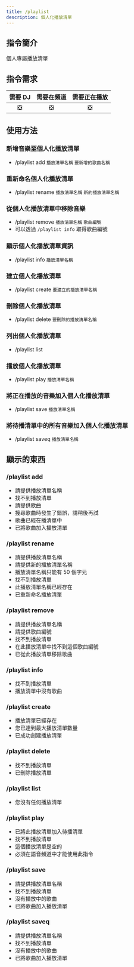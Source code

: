 ```yaml
---
title: /playlist
description: 個人化播放清單
---
```


## 指令簡介
<Callout type="info">
個人專屬播放清單
</Callout>

## 指令需求
| 需要 DJ |	需要在頻道 | 需要正在播放 |
| :-----: | :-------: | :---------: |
|   ❎   |    ❎     |     ❎      |

## 使用方法
### 新增音樂至個人化播放清單
- /playlist add `播放清單名稱` `要新增的歌曲名稱`
### 重新命名個人化播放清單
- /playlist rename `播放清單名稱` `新的播放清單名稱`
### 從個人化播放清單中移除音樂
- /playlist remove `播放清單名稱` `歌曲編號`
- 可以透過 `/playlist info` 取得歌曲編號
### 顯示個人化播放清單資訊
- /playlist info `播放清單名稱`
### 建立個人化播放清單
- /playlist create `要建立的播放清單名稱`
### 刪除個人化播放清單
- /playlist delete `要刪除的播放清單名稱`
### 列出個人化播放清單
- /playlist list
### 播放個人化播放清單
- /playlist play `播放清單名稱`
### 將正在播放的音樂加入個人化播放清單
- /playlist save `播放清單名稱`
### 將待播清單中的所有音樂加入個人化播放清單
- /playlist saveq `播放清單名稱`

## 顯示的東西
### /playlist add
- 請提供播放清單名稱
- 找不到播放清單
- 請提供歌曲
- 搜尋歌曲時發生了錯誤，請稍後再試
- 歌曲已經在播清單中
- 已將歌曲加入播放清單
### /playlist rename
- 請提供播放清單名稱
- 請提供新的播放清單名稱
- 播放清單名稱只能有 50 個字元
- 找不到播放清單
- 此播放清單名稱已經存在
- 已重新命名播放清單
### /playlist remove
- 請提供播放清單名稱
- 請提供歌曲編號
- 找不到播放清單
- 在此播放清單中找不到這個歌曲編號
- 已從此播放清單移除歌曲
### /playlist info
- 找不到播放清單
- 播放清單中沒有歌曲
### /playlist create
- 播放清單已經存在
- 您已達到最大播放清單數量
- 已成功創建播放清單
### /playlist delete
- 找不到播放清單
- 已刪除播放清單
### /playlist list
- 您沒有任何播放清單
### /playlist play
- 已將此播放清單加入待播清單
- 找不到播放清單
- 這個播放清單是空的
- 必須在語音頻道中才能使用此指令
### /playlist save
- 請提供播放清單名稱
- 找不到播放清單
- 沒有播放中的歌曲
- 已將歌曲加入播放清單
### /playlist saveq
- 請提供播放清單名稱
- 找不到播放清單
- 沒有播放中的歌曲
- 已將歌曲加入播放清單